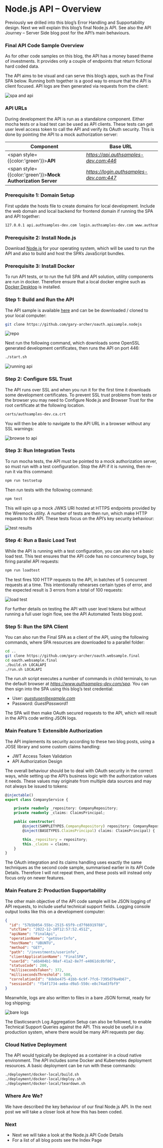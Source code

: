 # Node.js API – Overview

Previously we drilled into this blog’s <Link href='/posts/error-handling-and-supportability'>Error Handling and Supportability</Link> design. Next we will explain this blog’s final Node.js API. See also the <Link href='/posts/api-journey-server-side'>API Journey – Server Side</Link> blog post for the API’s main behaviours.

### Final API Code Sample Overview

As for other code samples on this blog, the API has a money based theme of investments. It provides only a couple of endpoints that return fictional hard coded data.

The API aims to be visual and can serve this blog’s apps, such as the <Link href='/posts/how-to-run-the-react-js-spa'>Final SPA</Link> below. Running both together is a good way to ensure that the API is client focused. API logs are then generated via requests from the client:

![spa and api](/images/300/spa-and-api.jpg?v=20240713)

### API URLs

During development the API is run as a standalone component. Either mocha tests or a load test can be used as API clients. These tests can get user level access token to call the API and verify its OAuth security. This is done by pointing the API to a mock authorization server:

| Component | Base URL |
| --------- | -------- |
| <span style={{color:'green'}}>**API**</span> | *https://api.authsamples-dev.com:446* |
| <span style={{color:'green'}}>**Mock Authorization Server**</span> | *https://login.authsamples-dev.com:447* |

### Prerequisite 1: Domain Setup

First update the hosts file to create domains for local development. Include the web domain and local backend for frontend domain if running the SPA and API together:

```markdown
127.0.0.1 api.authsamples-dev.com login.authsamples-dev.com www.authsamples-dev.com bfflocal.authsamples-dev.com
```

### Prerequisite 2: Install Node.js

Download [Node.js](https://nodejs.org/en/download) for your operating system, which will be used to run the API and also to build and host the SPA’s JavaScript bundles.

### Prerequisite 3: Install Docker

To run API tests, or to run the full SPA and API solution, utility components are run in docker. Therefore ensure that a local docker engine such as [Docker Desktop](https:/www/.docker.com/products/docker-desktop) is installed.

### Step 1: Build and Run the API

The API sample is available [here](https://github.com/gary-archer/oauth.apisample.nodejs) and can be be downloaded / cloned to your local computer:

```bash
git clone https://github.com/gary-archer/oauth.apisample.nodejs
```

![repo](/images/300/repo.jpg)

Next run the following command, which downloads some OpenSSL generated development certificates, then runs the API on port 446:

```bash
./start.sh
```

![running api](/images/300/running-api.jpg)

### Step 2: Configure SSL Trust

The API runs over SSL and when you run it for the first time it downloads some development certificates. To prevent SSL trust problems from tests or the browser you may need to <Link href='/posts/developer-ssl-setup'>Configure Node.js and Browser Trust</Link> for the root certificate at the following location. 

```markdown
certs/authsamples-dev.ca.crt
```

You will then be able to navigate to the API URL in a browser without any SSL warnings:

![browse to api](/images/300/browse-to-api.jpg)

### Step 3: Run Integration Tests

To run mocha tests, the API must be pointed to a mock authorization server, so must run with a test configuration. Stop the API if it is running, then re-run it via this command:

```bash
npm run testsetup
```

Then run tests with the following command:

```bash
npm test
```

This will spin up a mock JWKS URI hosted at HTTPS endpoints provided by the Wiremock utility. A number of tests are then run, which make HTTP requests to the API. These tests focus on the API’s key security behaviour:

![test results](/images/300/test-results.jpg)

### Step 4: Run a Basic Load Test

While the API is running with a test configuration, you can also run a basic load test. This test ensures that the API code has no concurrency bugs, by firing parallel API requests:

```bash
npm run loadtest
```

The test fires 100 HTTP requests to the API, in batches of 5 concurrent requests at a time. This intentionally rehearses certain types of error, and the expected result is 3 errors from a total of 100 requests:

![load test](/images/300/load-test.jpg)

For further details on testing the API with user level tokens but without running a full user login flow, see the  <Link href='/post/api-automated-tests'>API Automated Tests</Link> blog post.

### Step 5: Run the SPA Client

You can also run the <Link href='/posts/how-to-run-the-react-js-spa'>Final SPA</Link> as a client of the API, using the following commands, where SPA resources are downloaded to a parallel folder:

```bash
cd ..
git clone https://github.com/gary-archer/oauth.websample.final
cd oauth.websample.final
./build.sh LOCALAPI
./run.sh LOCALAPI
```

The *run.sh* script executes a number of commands in child terminals, to run the default browser at *https://www.authsamples-dev.com/spa*. You can then sign into the SPA using this blog’s test credential:

- User: *guestuser@example.com*
- Password: *GuestPassword1*

The SPA will then make OAuth secured requests to the API, which will result in the API’s code writing JSON logs.

### Main Feature 1: Extensible Authorization

The API implements its security according to these two blog posts, using a JOSE library and some custom claims handling:

- <Link href='/posts/jwt-access-token-validation'>JWT Access Token Validation</Link>
- <Link href='/posts/api-authorization-design'>API Authorization Design</Link>

The overall behaviour should be to deal with OAuth security in the correct ways, while setting up the API’s business logic with the authorization values it needs. These values may originate from multiple data sources and may not always be issued to tokens:

```typescript
@injectable()
export class CompanyService {

    private readonly _repository: CompanyRepository;
    private readonly _claims: ClaimsPrincipal;

    public constructor(
        @inject(SAMPLETYPES.CompanyRepository) repository: CompanyRepository,
        @inject(BASETYPES.ClaimsPrincipal) claims: ClaimsPrincipal) {

        this._repository = repository;
        this._claims = claims;
    }
}
```

The OAuth integration and its claims handling uses exactly the same techniques as the second code sample, summarised earlier in its <Link href='/posts/updated-api-coding-key-points'>API Code Details</Link>. Therefore I will not repeat them, and these posts will instead only focus only on newer features.

### Main Feature 2: Production Supportability

The other main objective of the API code sample will be JSON logging of API requests, to include useful technical support fields. Logging console output looks like this on a development computer:

```json
{
  "id": "57b5b054-55bc-2515-65f9-cd7f66919788",
  "utcTime": "2022-12-10T12:57:52.451Z",
  "apiName": "FinalApi",
  "operationName": "getUserInfo",
  "hostName": "UBUNTU",
  "method": "GET",
  "path": "/investments/userinfo",
  "clientApplicationName": "FinalSPA",
  "userId": "a6b404b1-98af-41a2-8e7f-e4061dc0bf86",
  "statusCode": 200,
  "millisecondsTaken": 372,
  "millisecondsThreshold": 500,
  "correlationId": "8debe475-41bb-6c9f-7fc6-7395d79a4b67",
  "sessionId": "f54f1734-aeba-d9a5-550c-e8c74ad3fbf9"
}
```

Meanwhile, logs are also written to files in a bare JSON format, ready for log shipping:

![bare logs](/images/300/bare-logs.jpg)

The <Link href='/posts/log-aggregation-setup'>Elasticsearch Log Aggregation Setup</Link> can also be followed, to enable <Link href='/posts/api-technical-support-analysis'>Technical Support Queries</Link> against the API. This would be useful in a production system, where there would be many API requests per day.

### Cloud Native Deployment

The API would typically be deployed as a container in a cloud native environment. The API includes some Docker and Kubernetes deployment resources. A basic deployment can be run with these commands:

```bash
./deployment/docker-local/build.sh
./deployment/docker-local/deploy.sh
./deployment/docker-local/teardown.sh
```

### Where Are We?

We have described the key behaviour of our final Node.js API. In the next post we will take a closer look at how this has been coded.

### Next

- Next we will take a look at the <Link href='/posts/final-nodeapi-coding-key-points'>Node.js API Code Details</Link>
- For a list of all blog posts see the <Link href='/posts/index'>Index Page</Link>
